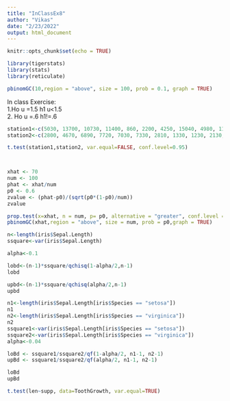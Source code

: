 ```yaml
---
title: "InClassEx8"
author: "Vikas"
date: "2/23/2022"
output: html_document
---
```


```r
knitr::opts_chunk$set(echo = TRUE)
```

```r
library(tigerstats)
library(stats)
library(reticulate)
```

```r
pbinomGC(10,region = "above", size = 100, prob = 0.1, graph = TRUE)
```


In class Exercise: 
<br>
1.Ho u =1.5 h1 u<1.5
<br>
2. Ho u =.6 h1!=.6

```r
station1<-c(5030, 13700, 10730, 11400, 860, 2200, 4250, 15040, 4980, 11910, 8130, 26850, 17660, 22800, 1130, 1690)
station2<-c(2800, 4670, 6890, 7720, 7030, 7330, 2810, 1330, 1230, 2130, 2190)

t.test(station1,station2, var.equal=FALSE, conf.level=0.95)



xhat <- 70
num <- 100
phat <- xhat/num
p0 <- 0.6
zvalue <- (phat-p0)/(sqrt(p0*(1-p0)/num))
zvalue

prop.test(x=xhat, n = num, p= p0, alternative = "greater", conf.level = 0.95)
pbinomGC(xhat,region = "above", size = num, prob = p0,graph = TRUE)
```

```r

n<-length(iris$Sepal.Length)
ssquare<-var(iris$Sepal.Length)

alpha<-0.1

lobd<-(n-1)*ssquare/qchisq(1-alpha/2,n-1)
lobd

upbd<-(n-1)*ssquare/qchisq(alpha/2,n-1)
upbd

```

```r
n1<-length(iris$Sepal.Length[iris$Species == "setosa"])
n1
n2<-length(iris$Sepal.Length[iris$Species == "virginica"])
n2
ssquare1<-var(iris$Sepal.Length[iris$Species == "setosa"])
ssquare2<-var(iris$Sepal.Length[iris$Species == "virginica"])
alpha<-0.04

loBd <- ssquare1/ssquare2/qf(1-alpha/2, n1-1, n2-1)
upBd <- ssquare1/ssquare2/qf(alpha/2, n1-1, n2-1)

loBd
upBd

```

```r
t.test(len~supp, data=ToothGrowth, var.equal=TRUE)
```




